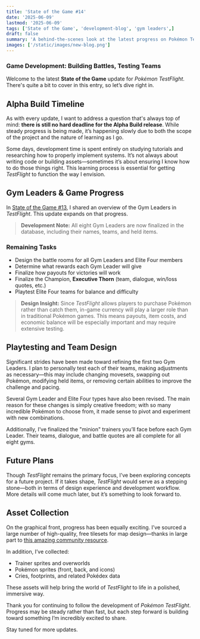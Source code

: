 ```yaml
---
title: 'State of the Game #14'
date: '2025-06-09'
lastmod: '2025-06-09'
tags: ['State of the Game', 'development-blog', 'gym leaders',]
draft: false
summary: 'A behind-the-scenes look at the latest progress on Pokémon TestFlight—from finalized Gym Leaders to new assets, playtesting, and what's next on the roadmap.'
images: ['/static/images/new-blog.png']
---
```


### Game Development: Building Battles, Testing Teams

Welcome to the latest **State of the Game** update for *Pokémon TestFlight*. There's quite a bit to cover in this entry, so let’s dive right in.

## Alpha Build Timeline

As with every update, I want to address a question that's always top of mind: **there is still no hard deadline for the Alpha Build release**. While steady progress is being made, it’s happening slowly due to both the scope of the project and the nature of learning as I go.

Some days, development time is spent entirely on studying tutorials and researching how to properly implement systems. It’s not always about writing code or building assets—sometimes it’s about ensuring I know how to do those things right. This learning process is essential for getting *TestFlight* to function the way I envision.



## Gym Leaders & Game Progress

In [State of the Game #13](https://pokemon-test-flight.vercel.app/blog/state-of-the-game/state-of-the-game-13), I shared an overview of the Gym Leaders in *TestFlight*. This update expands on that progress.

> **Development Note:**
> All eight Gym Leaders are now finalized in the database, including their names, teams, and held items.

### Remaining Tasks

* Design the battle rooms for all Gym Leaders and Elite Four members
* Determine what rewards each Gym Leader will give
* Finalize how payouts for victories will work
* Finalize the Champion, **Executive Thorn** (team, dialogue, win/loss quotes, etc.)
* Playtest Elite Four teams for balance and difficulty

> **Design Insight:**
> Since *TestFlight* allows players to purchase Pokémon rather than catch them, in-game currency will play a larger role than in traditional Pokémon games. This means payouts, item costs, and economic balance will be especially important and may require extensive testing.


## Playtesting and Team Design

Significant strides have been made toward refining the first two Gym Leaders. I plan to personally test each of their teams, making adjustments as necessary—this may include changing movesets, swapping out Pokémon, modifying held items, or removing certain abilities to improve the challenge and pacing.

Several Gym Leader and Elite Four types have also been revised. The main reason for these changes is simply creative freedom; with so many incredible Pokémon to choose from, it made sense to pivot and experiment with new combinations.

Additionally, I’ve finalized the "minion" trainers you’ll face before each Gym Leader. Their teams, dialogue, and battle quotes are all complete for all eight gyms.


## Future Plans

Though *TestFlight* remains the primary focus, I’ve been exploring concepts for a future project. If it takes shape, *TestFlight* would serve as a stepping stone—both in terms of design experience and development workflow. More details will come much later, but it’s something to look forward to.


## Asset Collection

On the graphical front, progress has been equally exciting. I’ve sourced a large number of high-quality, free tilesets for map design—thanks in large part to [this amazing community resource](https://docs.google.com/spreadsheets/d/1hy3DqFFUu_H6Ddibr5evoqGW8aVSPHxSH6cZWuu9IR8/edit?gid=0#gid=0).

In addition, I’ve collected:

* Trainer sprites and overworlds
* Pokémon sprites (front, back, and icons)
* Cries, footprints, and related Pokédex data

These assets will help bring the world of *TestFlight* to life in a polished, immersive way.

Thank you for continuing to follow the development of *Pokémon TestFlight*. Progress may be steady rather than fast, but each step forward is building toward something I’m incredibly excited to share.

Stay tuned for more updates.
